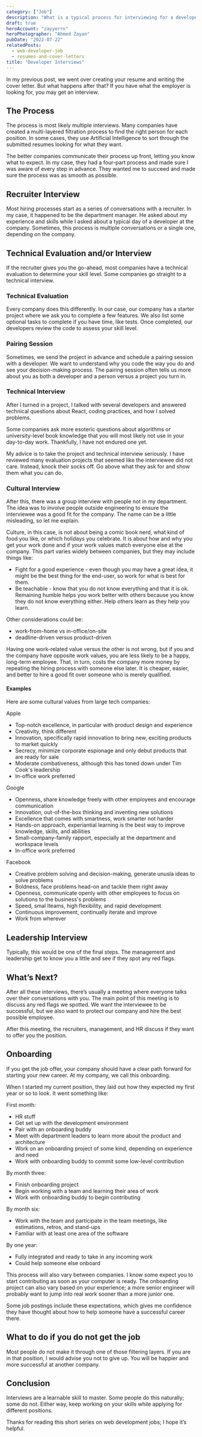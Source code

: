 ```yaml
---
category: ["Job"]
description: "What is a typical process for interviewing for a developer position? Why do companies do it that way?"
draft: true
heroAccount: "zayyerrn"
heroPhotographer: "Ahmed Zayan"
pubDate: "2022-07-22"
relatedPosts:
  - web-developer-job
  - resumes-and-cover-letters
title: "Developer Interviews"
---
```


In my previous post, we went over creating your resume and writing the cover letter. But what happens after that? If you have what the employer is looking for, you may get an interview.

## The Process

The process is most likely multiple interviews. Many companies have created a multi-layered filtration process to find the right person for each position. In some cases, they use Artificial Intelligence to sort through the submitted resumes looking for what they want.

The better companies communicate their process up front, letting you know what to expect. In my case, they had a four-part process and made sure I was aware of every step in advance. They wanted me to succeed and made sure the process was as smooth as possible.

## Recruiter Interview

Most hiring processes start as a series of conversations with a recruiter. In my case, it happened to be the department manager. He asked about my experience and skills while I asked about a typical day of a developer at the company. Sometimes, this process is multiple conversations or a single one, depending on the company.

## Technical Evaluation and/or Interview

If the recruiter gives you the go-ahead, most companies have a technical evaluation to determine your skill level. Some companies go straight to a technical interview.

### Technical Evaluation

Every company does this differently. In our case, our company has a starter project where we ask you to complete a few features. We also list some optional tasks to complete if you have time, like tests. Once completed, our developers review the code to assess your skill level.

### Pairing Session

Sometimes, we send the project in advance and schedule a pairing session with a developer. We want to understand why you code the way you do and see your decision-making process. The pairing session often tells us more about you as both a developer and a person versus a project you turn in.

### Technical Interview

After I turned in a project, I talked with several developers and answered technical questions about React, coding practices, and how I solved problems.

Some companies ask more esoteric questions about algorithms or university-level book knowledge that you will most likely not use in your day-to-day work. Thankfully, I have not endured one yet.

My advice is to take the project and technical interview seriously. I have reviewed many evaluation projects that seemed like the interviewee did not care. Instead, knock their socks off. Go above what they ask for and show them what you can do.

### Cultural Interview

After this, there was a group interview with people not in my department. The idea was to involve people outside engineering to ensure the interviewee was a good fit for the company. The name can be a little misleading, so let me explain.

Culture, in this case, is not about being a comic book nerd, what kind of food you like, or which holidays you celebrate. It is about how and why you get your work done and if your work values match everyone else at the company. This part varies widely between companies, but they may include things like:

- Fight for a good experience - even though you may have a great idea, it might be the best thing for the end-user, so work for what is best for them.
- Be teachable - know that you do not know everything and that it is ok. Remaining humble helps you work better with others because you know they do not know everything either. Help others learn as they help you learn.

Other considerations could be:

- work-from-home vs in-office/on-site
- deadline-driven versus product-driven

Having one work-related value versus the other is not wrong, but if you and the company have opposite work values, you are less likely to be a happy, long-term employee. That, in turn, costs the company more money by repeating the hiring process with someone else later. It is cheaper, easier, and better to hire a good fit over someone who is merely qualified.

#### Examples

Here are some cultural values from large tech companies:

Apple

- Top-notch excellence, in particular with product design and experience
- Creativity, think different
- Innovation, specifically rapid innovation to bring new, exciting products to market quickly
- Secrecy, minimize corporate espionage and only debut products that are ready for sale
- Moderate combativeness, although this has toned down under Tim Cook's leadership
- In-office work preferred

Google

- Openness, share knowledge freely with other employees and encourage communication
- Innovation, out-of-the-box thinking and inventing new solutions
- Excellence that comes with smartness, work smarter not harder
- Hands-on approach, experiantial learning is the best way to improve knowledge, skills, and abilities
- Small-company-family rapport, especially at the department and workspace levels
- In-office work preferred

Facebook

- Creative problem solving and decision-making, generate unusla ideas to solve problems
- Boldness, face problems head-on and tackle them right away
- Openness, communicate openly with other employees to focus on solutions to the business's problems
- Speed, smal lteams, high flexibility, and rapid development
- Continuous improvement, continually iterate and improve
- Work from wherever

## Leadership Interview

Typically, this would be one of the final steps. The management and leadership get to know you a little and see if they spot any red flags.

## What’s Next?

After all these interviews, there’s usually a meeting where everyone talks over their conversations with you. The main point of this meeting is to discuss any red flags we spotted. We want the interviewee to be successful, but we also want to protect our company and hire the best possible employee.

After this meeting, the recruiters, management, and HR discuss if they want to offer you the position.

## Onboarding

If you get the job offer, your company should have a clear path forward for starting your new career. At my company, we call this onboarding.

When I started my current position, they laid out how they expected my first year or so to look. It went something like:

First month:

- HR stuff
- Get set up with the development environment
- Pair with an onboarding buddy
- Meet with department leaders to learn more about the product and architecture
- Work on an onboarding project of some kind, depending on experience and need
- Work with onboarding buddy to commit some low-level contribution

By month three:

- Finish onboarding project
- Begin working with a team and learning their area of work
- Work with onboarding buddy to begin contributing

By month six:

- Work with the team and participate in the team meetings, like estimations, retros, and stand-ups
- Familiar with at least one area of the software

By one year:

- Fully integrated and ready to take in any incoming work
- Could help someone else onboard

This process will also vary between companies. I know some expect you to start contributing as soon as your computer is ready. The onboarding project can also vary based on your experience; a more senior engineer will probably want to jump into real work sooner than a more junior one.

Some job postings include these expectations, which gives me confidence they have thought about how to help someone have a successful career there.

## What to do if you do not get the job

Most people do not make it through one of those filtering layers. If you are in that position, I would advise you not to give up. You will be happier and more successful at another company.

## Conclusion

Interviews are a learnable skill to master. Some people do this naturally; some do not. Either way, keep working on your skills while applying for different positions.

Thanks for reading this short series on web development jobs; I hope it’s helpful.
